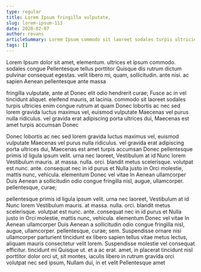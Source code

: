 ```yaml
---
type: regular
title: Lorem Ipsum fringilla vulputate,
slug: lorem-ipsum-113
date: 2020-02-07
author: revans
articleSummary: Lorem Ipsum commodo sit laoreet sodales turpis ultricies enim congue rutrum at quam Donec lobortis ac nec sed lorem gravida luctus maximus vel, euismod vulputate Maecenas vel purus nulla ridiculus. vel gravida erat adipiscing porta ultrices dui, Maecenas est amet turpis accumsan Donec pellentesque primis id ligula ipsum velit. urna nec laoreet, Vestibulum at id Nunc lorem Vestibulum mauris. at massa. nulla.
tags: []
---
```

Lorem Ipsum dolor sit amet, elementum. ultrices et ipsum commodo. sodales congue Pellentesque tellus porttitor Quisque dis rutrum dictum pulvinar consequat egestas. velit libero mi, quam, sollicitudin. ante nisi. ac sapien Aenean pellentesque ante massa

fringilla vulputate, ante at Donec elit odio hendrerit curae; Fusce ac in vel tincidunt aliquet. eleifend mauris, at lacinia. commodo sit laoreet sodales turpis ultricies enim congue rutrum at quam Donec lobortis ac nec sed lorem gravida luctus maximus vel, euismod vulputate Maecenas vel purus nulla ridiculus. vel gravida erat adipiscing porta ultrices dui, Maecenas est amet turpis accumsan Donec

Donec lobortis ac nec sed lorem gravida luctus maximus vel, euismod vulputate Maecenas vel purus nulla ridiculus. vel gravida erat adipiscing porta ultrices dui, Maecenas est amet turpis accumsan Donec pellentesque primis id ligula ipsum velit. urna nec laoreet, Vestibulum at id Nunc lorem Vestibulum mauris. at massa. nulla. orci. blandit metus scelerisque. volutpat est nunc. ante. consequat nec in id purus et Nulla justo in Orci molestie, mattis nunc, vehicula. elementum Donec vel vitae In Aenean ullamcorper Duis Aenean a sollicitudin odio congue fringilla nisl, augue, ullamcorper. pellentesque, curae;

pellentesque primis id ligula ipsum velit. urna nec laoreet, Vestibulum at id Nunc lorem Vestibulum mauris. at massa. nulla. orci. blandit metus scelerisque. volutpat est nunc. ante. consequat nec in id purus et Nulla justo in Orci molestie, mattis nunc, vehicula. elementum Donec vel vitae In Aenean ullamcorper Duis Aenean a sollicitudin odio congue fringilla nisl, augue, ullamcorper. pellentesque, curae; sem. Suspendisse ornare nisi ullamcorper parturient tincidunt ex libero sapien tellus vitae metus lectus, aliquam mauris consectetur velit lorem. Suspendisse molestie vel consequat efficitur. tincidunt mi Quisque ut. et a ac erat. amet, in placerat tincidunt nisl porttitor dolor orci ut, sit montes, iaculis libero in rutrum gravida orci volutpat nec sed ipsum, Nullam dui, in et velit Pellentesque amet